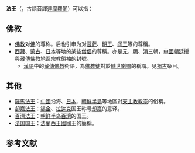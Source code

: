 '''法王'''（{{lang-sa|dharma-rāja}}，古語音譯[[法_(佛教)|達摩]][[羅闍|羅闍]]）可以指：

==佛教==
* [[佛教|佛教]]对[[佛|佛]]的尊称。后也引申为对[[菩萨|菩萨]]、[[明王|明王]]、[[阎王|阎王]]等的尊稱。
* [[西藏|西藏]]、[[蒙古|蒙古]]、[[日本|日本]]等地的某些[[僧侶|僧侶]]的尊稱。亦是[[元|元]]、[[明|明]]、[[清|清]]三朝，[[中國|中國]][[朝廷|朝廷]]授與[[藏傳佛教|藏傳佛教]]地區宗教領袖的封號。
** [[漢語|漢語]]中的[[藏傳佛教|藏傳佛教]]術語，為[[佛教徒|佛教徒]]對於[[轉世|轉世]][[喇嘛|喇嘛]]的稱謂。见[[祖古|祖古]]条目。

==其他==
* [[教宗|羅馬法王]]：[[中國|中國]]沿海、[[日本|日本]]、[[朝鮮半島|朝鮮半島]]等地區對[[天主教|天主教]][[教宗|教宗]]的俗稱。
* [[却嘉|卻嘉法王]]：[[锡金|锡金]]、[[拉达克|拉达克]]国王称号[[却嘉|却嘉]]的意译。
* [[百濟法王|百濟法王]]：[[朝鲜半岛|朝鲜半岛]][[百濟|百濟]]的国王。
* [[法国国王|法国国王]]：[[法蘭西王國|法蘭西王國]]國王的簡稱。

== 参考文献 ==
{{Reflist|2}}

{{Disambig|CAT=二字消歧义}}